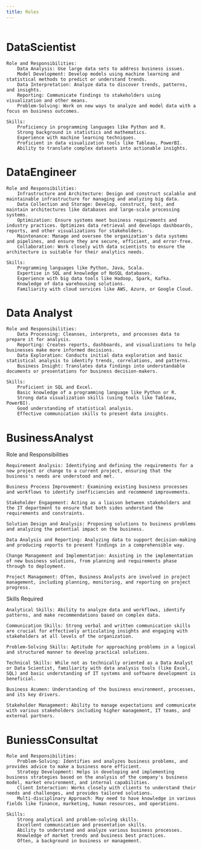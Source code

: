 ```yaml
---
title: Roles
---
```


<img alt="" src={rolesDiagram} />


# DataScientist

    Role and Responsibilities:
        Data Analysis: Use large data sets to address business issues.
        Model Development: Develop models using machine learning and statistical methods to predict or understand trends.
        Data Interpretation: Analyze data to discover trends, patterns, and insights.
        Reporting: Communicate findings to stakeholders using visualization and other means.
        Problem-Solving: Work on new ways to analyze and model data with a focus on business outcomes.

    Skills:
        Proficiency in programming languages like Python and R.
        Strong background in statistics and mathematics.
        Experience with machine learning techniques.
        Proficient in data visualization tools like Tableau, PowerBI.
        Ability to translate complex datasets into actionable insights.

# DataEngineer

    Role and Responsibilities:
        Infrastructure and Architecture: Design and construct scalable and maintainable infrastructure for managing and analyzing big data.
        Data Collection and Storage: Develop, construct, test, and maintain architectures like databases and large-scale processing systems.
        Optimization: Ensure systems meet business requirements and industry practices. Optimizes data retrieval and develops dashboards, reports, and other visualizations for stakeholders.
        Maintenance: Manage and oversee the organization's data systems and pipelines, and ensure they are secure, efficient, and error-free.
        Collaboration: Work closely with data scientists to ensure the architecture is suitable for their analytics needs.

    Skills:
        Programming languages like Python, Java, Scala.
        Expertise in SQL and knowledge of NoSQL databases.
        Experience with big data tools like Hadoop, Spark, Kafka.
        Knowledge of data warehousing solutions.
        Familiarity with cloud services like AWS, Azure, or Google Cloud.

# Data Analyst

    Role and Responsibilities:
        Data Processing: Cleanses, interprets, and processes data to prepare it for analysis.
        Reporting: Creates reports, dashboards, and visualizations to help businesses make more informed decisions.
        Data Exploration: Conducts initial data exploration and basic statistical analysis to identify trends, correlations, and patterns.
        Business Insight: Translates data findings into understandable documents or presentations for business decision-makers.

    Skills:
        Proficient in SQL and Excel.
        Basic knowledge of a programming language like Python or R.
        Strong data visualization skills (using tools like Tableau, PowerBI).
        Good understanding of statistical analysis.
        Effective communication skills to present data insights.

# BusinessAnalyst

Role and Responsibilities

    Requirement Analysis: Identifying and defining the requirements for a new project or change to a current project, ensuring that the business's needs are understood and met.

    Business Process Improvement: Examining existing business processes and workflows to identify inefficiencies and recommend improvements.

    Stakeholder Engagement: Acting as a liaison between stakeholders and the IT department to ensure that both sides understand the requirements and constraints.

    Solution Design and Analysis: Proposing solutions to business problems and analyzing the potential impact on the business.

    Data Analysis and Reporting: Analyzing data to support decision-making and producing reports to present findings in a comprehensible way.

    Change Management and Implementation: Assisting in the implementation of new business solutions, from planning and requirements phase through to deployment.

    Project Management: Often, Business Analysts are involved in project management, including planning, monitoring, and reporting on project progress.

Skills Required

    Analytical Skills: Ability to analyze data and workflows, identify patterns, and make recommendations based on complex data.

    Communication Skills: Strong verbal and written communication skills are crucial for effectively articulating insights and engaging with stakeholders at all levels of the organization.

    Problem-Solving Skills: Aptitude for approaching problems in a logical and structured manner to develop practical solutions.

    Technical Skills: While not as technically oriented as a Data Analyst or Data Scientist, familiarity with data analysis tools (like Excel, SQL) and basic understanding of IT systems and software development is beneficial.

    Business Acumen: Understanding of the business environment, processes, and its key drivers.

    Stakeholder Management: Ability to manage expectations and communicate with various stakeholders including higher management, IT teams, and external partners.


# BuniessConsultat

    Role and Responsibilities:
        Problem-Solving: Identifies and analyzes business problems, and provides advice to make a business more efficient.
        Strategy Development: Helps in developing and implementing business strategies based on the analysis of the company's business model, market environment, and internal capabilities.
        Client Interaction: Works closely with clients to understand their needs and challenges, and provides tailored solutions.
        Multi-disciplinary Approach: May need to have knowledge in various fields like finance, marketing, human resources, and operations.

    Skills:
        Strong analytical and problem-solving skills.
        Excellent communication and presentation skills.
        Ability to understand and analyze various business processes.
        Knowledge of market trends and business best practices.
        Often, a background in business or management.